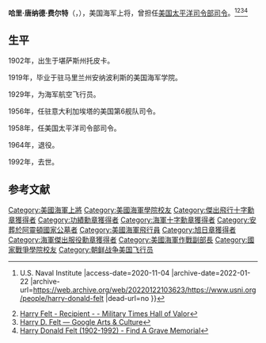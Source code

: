 {{Infobox military person
|name=哈里·D·費爾特<br/>Harry D. Felt
|birth_name=Harry Donald Felt
|birth_date= {{birth date|1902|6|21}}
|death_date= {{Death date and age|1992|2|25|1902|6|21}}
|image=
|caption=
|nickname=唐（Don）
|birth_place=[[美國|美國]][[堪薩斯州|堪薩斯州]][[托皮卡|托皮卡]]
|death_place=美國[[夏威夷州|夏威夷州]][[檀香山|檀香山]]
|placeofburial= [[阿靈頓國家公墓|阿靈頓國家公墓]]
|allegiance= {{USA}}
|branch= [[File:United_States_Department_of_the_Navy_Seal.svg|25px]] [[美國海軍|美國海軍]]
|serviceyears=1923–1964
|rank= [[File:US-O10_insignia.svg|40px]] [[海軍上將|海軍上將]]
|unit=
|commands=[[美国印度洋－太平洋司令部|美国太平洋司令部]]<br/>[[第六艦隊_(美國海軍)|第六艦隊]]
|battles=
*[[第二次世界大戰|第二次世界大戰]]
**[[東所羅門海戰|東所羅門海戰]]
**[[沖繩島戰役|沖繩島戰役]]
*[[越南戰爭|越南戰爭]]
|awards= [[海軍十字勳章|海軍十字勳章]]<br/>[[海軍傑出服役勳章|海軍傑出服役勳章]]<br/>[[飛行優異十字勳章|飛行優異十字勳章]]
|relations=
|laterwork=
}}
'''哈里·唐纳德·费尔特'''（{{lang-en|'''Harry Donald Felt'''}}，{{bd|1902年|6月21日|1992年|2月25日|catIdx=H}}），美国海军上将，曾担任[[美国印度洋－太平洋司令部|美国太平洋司令部司令]]。<ref>{{Cite web |url=https://www.usni.org/people/harry-donald-felt |title=Harry Donald Felt {{!}} U.S. Naval Institute |access-date=2020-11-04 |archive-date=2022-01-22 |archive-url=https://web.archive.org/web/20220122103623/https://www.usni.org/people/harry-donald-felt |dead-url=no }}</ref><ref>[https://valor.militarytimes.com/hero/19130 Harry Felt - Recipient - - Military Times Hall of Valor]</ref><ref>[https://artsandculture.google.com/entity/harry-d-felt/m02z11j5?hl=it Harry D. Felt — Google Arts & Culture]</ref><ref>[https://www.findagrave.com/memorial/6610493/harry-donald-felt Harry Donald Felt (1902-1992) - Find A Grave Memorial]</ref>

== 生平 ==
1902年，出生于堪萨斯州托皮卡。

1919年，毕业于驻马里兰州安纳波利斯的美国海军学院。

1929年，为海军航空飞行员。

1956年，任驻意大利加埃塔的美国第6舰队司令。

1958年，任美国太平洋司令部司令。

1964年，退役。

1992年，去世。

== 参考文献 ==
{{Reflist}}

[[Category:美國海軍上將|Category:美國海軍上將]]
[[Category:美國海軍學院校友|Category:美國海軍學院校友]]
[[Category:傑出飛行十字勳章獲得者|Category:傑出飛行十字勳章獲得者]]
[[Category:功績勳章獲得者|Category:功績勳章獲得者]]
[[Category:海軍十字勳章獲得者|Category:海軍十字勳章獲得者]]
[[Category:安葬於阿靈頓國家公墓者|Category:安葬於阿靈頓國家公墓者]]
[[Category:美國海軍飛行員|Category:美國海軍飛行員]]
[[Category:旭日章獲得者|Category:旭日章獲得者]]
[[Category:海軍傑出服役勳章獲得者|Category:海軍傑出服役勳章獲得者]]
[[Category:美國海軍作戰副部長|Category:美國海軍作戰副部長]]
[[Category:國家戰爭學院校友|Category:國家戰爭學院校友]]
[[Category:朝鲜战争美国飞行员|Category:朝鲜战争美国飞行员]]
